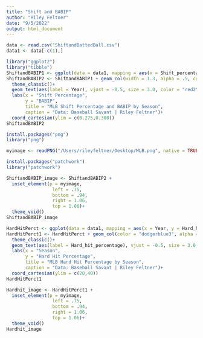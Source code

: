 ```yaml
---
title: "Shift and BABIP"
author: "Riley Feltner"
date: "9/5/2022"
output: html_document
---
```


```r
data <- read.csv("ShiftandBattedBall.csv")
data1 <- data[-c(1),]
```

```r
library("ggplot2")
library("tibble")
ShiftandBABIP1 <- ggplot(data = data1, mapping = aes(x = Shift_percentage, y = BABIP))
ShiftandBABIP2 <- ShiftandBABIP1 + geom_col(width = 1.3, alpha = .5, color = "dodgerblue3")+
  theme_classic()+
  geom_text(aes(label = Year), vjust = -0.5, size = 3.0, color = "red2")+
  labs(x = "Shift Percentage",
       y = "BABIP",
       title = "MLB Shift Percentage and BABIP by Season",
       caption = "Data: Baseball Savant | Riley Feltner")+
  coord_cartesian(ylim = c(0.275,0.300))
ShiftandBABIP2
```


```r
install.packages("png")
library("png")

myimage <- readPNG("/Users/rileyfeltner/Desktop/MLB.png", native = TRUE)

install.packages("patchwork")
library("patchwork")

ShiftandBABIP_image <- ShiftandBABIP2 +
  inset_element(p = myimage,
                 left = .75,
                 bottom = .94,
                 right = 1.06,
                 top = 1.06)+
  theme_void()
ShiftandBABIP_image 
```
  
  
```r
HardHitPerct <- ggplot(data = data1, mapping = aes(x = Year, y = Hard_hit_percentage))
HardHitPerct1 <- HardHitPerct + geom_col(color = "dodgerblue3", alpha = .5)+
  theme_classic()+
  geom_text(aes(label = Hard_hit_percentage), vjust = -0.5, size = 3.0, color = "red2")+
  labs(x = "Season",
       y = "Hard Hit Percentage",
       title = "MLB Hard Hit Percentage by Season",
       caption = "Data: Baseball Savant | Riley Feltner")+
  coord_cartesian(ylim = c(20,40))
HardHitPerct1

Hardhit_image <- HardHitPerct1 +
  inset_element(p = myimage,
                 left = .75,
                 bottom = .94,
                 right = 1.06,
                 top = 1.06)+
  theme_void()
Hardhit_image
```
  
  
